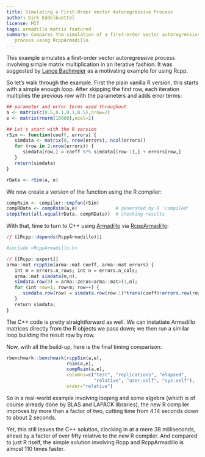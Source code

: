 ```yaml
---
title: Simulating a First-Order Vector Autoregressive Process
author: Dirk Eddelbuettel
license: MIT
tags: armadillo matrix featured
summary: Compares the simulation of a first-order vector autoregressive 
   process using RcppArmadillo.
---
```


This example simulates a first-order vector autoregressive process involving simple matrix multiplication in an iterative fashion. It was suggested by [Lance Bachmeier](http://www-personal.ksu.edu/~lanceb/) as a motivating  example for using Rcpp.

So let's walk through the example. First the plain vanilla R version, this starts with a simple enough loop. After skipping the first row, each iteration multiplies the previous row with the parameters and adds error terms:

```r
## parameter and error terms used throughout
a <- matrix(c(0.5,0.1,0.1,0.5),nrow=2)
e <- matrix(rnorm(10000),ncol=2)

## Let's start with the R version
rSim <- function(coeff, errors) {
   simdata <- matrix(0, nrow(errors), ncol(errors))
   for (row in 2:nrow(errors)) {
      simdata[row,] = coeff %*% simdata[(row-1),] + errors[row,]
   }
   return(simdata)
}

rData <- rSim(a, e)     
```

We now create a version of the function using the R compiler:

```r
compRsim <- compiler::cmpfun(rSim)
compRData <- compRsim(a,e)              # generated by R 'compiled'
stopifnot(all.equal(rData, compRData))  # checking results
```

With that, time to turn to C++ using [Armadillo](http://arma.sourceforge.net/) via [RcppArmadillo](http://dirk.eddelbuettel.com/code/rcpp.armadillo.html):

```r
// [[Rcpp::depends(RcppArmadillo)]]

#include <RcppArmadillo.h>

// [[Rcpp::export]]
arma::mat rcppSim(arma::mat coeff, arma::mat errors) {
   int m = errors.n_rows; int n = errors.n_cols;
   arma::mat simdata(m,n);
   simdata.row(0) = arma::zeros<arma::mat>(1,n);
   for (int row=1; row<m; row++) {
      simdata.row(row) = simdata.row(row-1)*trans(coeff)+errors.row(row);
   }
   return simdata;
}
```

The C++ code is pretty straightforward as well. We can instatiate Armadillo matrices directly from the R objects we pass down; we then run a similar loop building the result row by row.

Now, with all the build-up, here is the final timing comparison:

```r
rbenchmark::benchmark(rcppSim(a,e),
                      rSim(a,e),
                      compRsim(a,e),
                      columns=c("test", "replications", "elapsed",
                                "relative", "user.self", "sys.self"),
                      order="relative")
```

So in a real-world example involving looping and some algebra (which is of course already done by BLAS and LAPACK libraries), the new R compiler improves by more than a factor of two, cutting time from 4.14 seconds down to about 2 seconds. 

Yet, this still leaves the C++ solution, clocking in at a mere 38 milliseconds, ahead by a factor of over fifty relative to the new R compiler. And compared to just R itself, the simple solution involving Rcpp and RcppArmadillo is almost 110 times faster.



